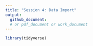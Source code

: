 ```yaml
---
title: "Session 4: Data Import"
output:   
  github_document:
  # or pdf_document or work_document
---
```


```r
library(tidyverse)
```
